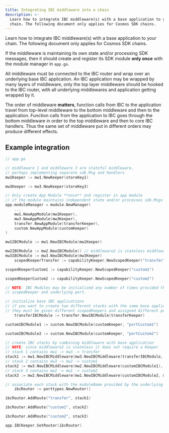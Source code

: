 ```yaml
---
title: Integrating IBC middleware into a chain
description: >-
  Learn how to integrate IBC middleware(s) with a base application to your
  chain. The following document only applies for Cosmos SDK chains.
---
```

Learn how to integrate IBC middleware(s) with a base application to your chain. The following document only applies for Cosmos SDK chains.

If the middleware is maintaining its own state and/or processing SDK messages, then it should create and register its SDK module **only once** with the module manager in `app.go`.

All middleware must be connected to the IBC router and wrap over an underlying base IBC application. An IBC application may be wrapped by many layers of middleware, only the top layer middleware should be hooked to the IBC router, with all underlying middlewares and application getting wrapped by it.

The order of middleware **matters**, function calls from IBC to the application travel from top-level middleware to the bottom middleware and then to the application. Function calls from the application to IBC goes through the bottom middleware in order to the top middleware and then to core IBC handlers. Thus the same set of middleware put in different orders may produce different effects.

## Example integration

```go expandable
// app.go

// middleware 1 and middleware 3 are stateful middleware, 
// perhaps implementing separate sdk.Msg and Handlers
mw1Keeper := mw1.NewKeeper(storeKey1)

mw3Keeper := mw3.NewKeeper(storeKey3)

// Only create App Module **once** and register in app module
// if the module maintains independent state and/or processes sdk.Msgs
app.moduleManager = module.NewManager(
    ...
    mw1.NewAppModule(mw1Keeper),
    mw3.NewAppModule(mw3Keeper),
    transfer.NewAppModule(transferKeeper),
    custom.NewAppModule(customKeeper)
)

mw1IBCModule := mw1.NewIBCModule(mw1Keeper)

mw2IBCModule := mw2.NewIBCModule() // middleware2 is stateless middleware
mw3IBCModule := mw3.NewIBCModule(mw3Keeper)
    scopedKeeperTransfer := capabilityKeeper.NewScopedKeeper("transfer")

scopedKeeperCustom1 := capabilityKeeper.NewScopedKeeper("custom1")

scopedKeeperCustom2 := capabilityKeeper.NewScopedKeeper("custom2")

// NOTE: IBC Modules may be initialized any number of times provided they use a separate
// scopedKeeper and underlying port.

// initialize base IBC applications
// if you want to create two different stacks with the same base application,
// they must be given different scopedKeepers and assigned different ports.
    transferIBCModule := transfer.NewIBCModule(transferKeeper)

customIBCModule1 := custom.NewIBCModule(customKeeper, "portCustom1")

customIBCModule2 := custom.NewIBCModule(customKeeper, "portCustom2")

// create IBC stacks by combining middleware with base application
// NOTE: since middleware2 is stateless it does not require a Keeper
// stack 1 contains mw1 -> mw3 -> transfer
stack1 := mw1.NewIBCMiddleware(mw3.NewIBCMiddleware(transferIBCModule, mw3Keeper), mw1Keeper)
// stack 2 contains mw3 -> mw2 -> custom1
stack2 := mw3.NewIBCMiddleware(mw2.NewIBCMiddleware(customIBCModule1), mw3Keeper)
// stack 3 contains mw2 -> mw1 -> custom2
stack3 := mw2.NewIBCMiddleware(mw1.NewIBCMiddleware(customIBCModule2, mw1Keeper))

// associate each stack with the moduleName provided by the underlying scopedKeeper
    ibcRouter := porttypes.NewRouter()

ibcRouter.AddRoute("transfer", stack1)

ibcRouter.AddRoute("custom1", stack2)

ibcRouter.AddRoute("custom2", stack3)

app.IBCKeeper.SetRouter(ibcRouter)
```
